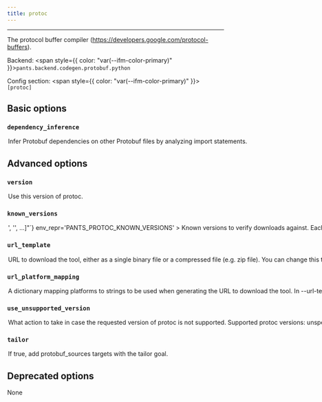 ```yaml
---
title: protoc
---
```



---

The protocol buffer compiler (https://developers.google.com/protocol-buffers).

Backend: <span style={{ color: "var(--ifm-color-primary)" }}>`pants.backend.codegen.protobuf.python`</span>

Config section: <span style={{ color: "var(--ifm-color-primary)" }}>`[protoc]`</span>

## Basic options

<span className={styles.options}>

### `dependency_inference`

<Option
  cli_repr='--[no-]protoc-dependency-inference'
  env_repr='PANTS_PROTOC_DEPENDENCY_INFERENCE'
  default_repr='True'
>
  

Infer Protobuf dependencies on other Protobuf files by analyzing import statements.

</Option>


## Advanced options

### `version`

<Option
  cli_repr='--protoc-version=<str>'
  env_repr='PANTS_PROTOC_VERSION'
  default_repr='3.20.1'
>
  

Use this version of protoc.

</Option>


### `known_versions`

<Option
  cli_repr={`--protoc-known-versions="['<str>', '<str>', ...]"`}
  env_repr='PANTS_PROTOC_KNOWN_VERSIONS'
>
  

Known versions to verify downloads against.

Each element is a pipe-separated string of `version|platform|sha256|length`, where\:

- `version` is the version string
- `platform` is one of `[linux_arm64,linux_x86_64,macos_arm64,macos_x86_64]`
- `sha256` is the 64-character hex representation of the expected sha256
digest of the download file, as emitted by `shasum -a 256`
- `length` is the expected length of the download file in bytes, as emitted by
`wc -c`

E.g., `3.1.2|macos_x86_64|6d0f18cd84b918c7b3edd0203e75569e0c7caecb1367bbbe409b44e28514f5be|42813`.

Values are space-stripped, so pipes can be indented for readability if necessary.

</Option>


### `url_template`

<Option
  cli_repr='--protoc-url-template=<str>'
  env_repr='PANTS_PROTOC_URL_TEMPLATE'
  default_repr='https://github.com/protocolbuffers/protobuf/releases/download/v{version}/protoc-{version}-{platform}.zip'
>
  

URL to download the tool, either as a single binary file or a compressed file (e.g. zip file). You can change this to point to your own hosted file, e.g. to work with proxies or for access via the filesystem through a `file\:$abspath` URL (e.g. `file\:/this/is/absolute`, possibly by [templating the buildroot in a config file](\<[Options](doc\:options#config-file-entries)>)).

Use `\{version}` to have the value from `--version` substituted, and `\{platform}` to have a value from `--url-platform-mapping` substituted in, depending on the current platform. For example, https\://github.com/.../protoc-\{version}-\{platform}.zip.

</Option>


### `url_platform_mapping`

<Option
  cli_repr={`--protoc-url-platform-mapping="{'key1': val1, 'key2': val2, ...}"`}
  env_repr='PANTS_PROTOC_URL_PLATFORM_MAPPING'
>
  

A dictionary mapping platforms to strings to be used when generating the URL to download the tool.

In `--url-template`, anytime the `\{platform}` string is used, Pants will determine the current platform, and substitute `\{platform}` with the respective value from your dictionary.

For example, if you define `\{"macos_x86_64"\: "apple-darwin", "linux_x86_64"\: "unknown-linux"}`, and run Pants on Linux with an intel architecture, then `\{platform}` will be substituted in the `--url-template` option with `unknown-linux`.

</Option>


### `use_unsupported_version`

<Option
  cli_repr='--protoc-use-unsupported-version=<UnsupportedVersionUsage>'
  env_repr='PANTS_PROTOC_USE_UNSUPPORTED_VERSION'
  one_of='error, warning'
  default_repr='error'
>
  

What action to take in case the requested version of protoc is not supported.

Supported protoc versions\: unspecified

</Option>


### `tailor`

<Option
  cli_repr='--[no-]protoc-tailor'
  env_repr='PANTS_PROTOC_TAILOR'
  default_repr='True'
>
  

If true, add `protobuf_sources` targets with the `tailor` goal.

</Option>


## Deprecated options

None

</span>